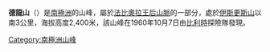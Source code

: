 {{Coord|71|34|S|35|38|E|source:GNIS|display=title}}

'''德龍山'''（{{lang-de|Mount Derom}}）是[[南極洲|南極洲]]的山峰，屬於[[法比奧拉王后山脈|法比奧拉王后山脈]]的一部分，處於[[伊斯更斯山|伊斯更斯山]]以南3公里，海拔高度2,400米，該山峰在1960年10月7日由[[比利時|比利時]]探險隊發現。

{{Antarctica-geo-stub}}
[[Category:南極洲山峰|Category:南極洲山峰]]